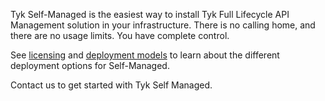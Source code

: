 ---
---

Tyk Self-Managed is the easiest way to install Tyk Full Lifecycle API Management solution in your infrastructure. There is no calling home, and there are no usage limits. You have complete control. 

See [licensing](/nightly/getting-started/quick-start) and [deployment models](/nightly/tyk-self-managed/install) to learn about the different deployment options for Self-Managed.

Contact us to get started with Tyk Self Managed.

<ButtonLeft href="https://tyk.io/contact/" color="green" content="Contact us" />